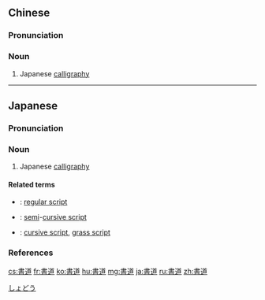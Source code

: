 {{also|书道}}
==Chinese==
{{zh-forms|s=书道}}

===Pronunciation===
{{zh-pron
|m=shūdào
|w=1sr dau
|cat=n
}}

===Noun===
{{zh-noun}}

# Japanese [[calligraphy]]

{{zh-cat|Calligraphy}}

----

==Japanese==
{{ja-kanjitab|しょ|どう|yomi=o}}

===Pronunciation===
{{ja-pron|yomi=o|しょどう|acc=1|acc_ref=DJR}}

===Noun===
{{ja-noun|しょどう|hhira=しょだう}}

# Japanese [[calligraphy]]

====Related terms====
* {{ja-r|楷書|かいしょ}}: [[regular script]]
* {{ja-r|行書|ぎょうしょ}}: [[semi]]-[[cursive script]]
* {{ja-r|草書|そうしょ}}: [[cursive script]], [[grass script]]

===References===
<references/>

[[Category:ja:Calligraphy|しょどう]]

[[cs:書道]]
[[fr:書道]]
[[ko:書道]]
[[hu:書道]]
[[mg:書道]]
[[ja:書道]]
[[ru:書道]]
[[zh:書道]]